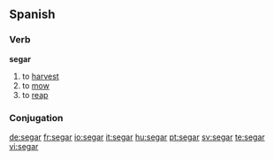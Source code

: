 ==Spanish==

===Verb===
'''segar'''

# to [[harvest]]
# to [[mow]]
# to [[reap]]


===Conjugation===
{{es-conj-gar (e-ie)|s|}}

[[de:segar]]
[[fr:segar]]
[[io:segar]]
[[it:segar]]
[[hu:segar]]
[[pt:segar]]
[[sv:segar]]
[[te:segar]]
[[vi:segar]]